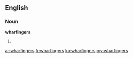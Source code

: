 ==English==

===Noun===
'''wharfingers'''

# {{plural of|wharfinger}}

[[ar:wharfingers]]
[[fr:wharfingers]]
[[ku:wharfingers]]
[[my:wharfingers]]